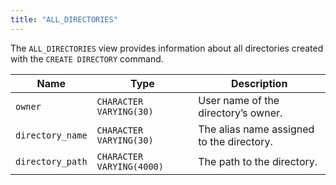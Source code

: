 ```yaml
---
title: "ALL_DIRECTORIES"
---
```


<div id="all_directories" class="registered_link"></div>

The `ALL_DIRECTORIES` view provides information about all directories created with the `CREATE DIRECTORY` command.

| Name             | Type                      | Description                               |
| ---------------- | ------------------------- | ----------------------------------------- |
| `owner`          | `CHARACTER VARYING(30)`   | User name of the directory’s owner.       |
| `directory_name` | `CHARACTER VARYING(30)`   | The alias name assigned to the directory. |
| `directory_path` | `CHARACTER VARYING(4000)` | The path to the directory.                |
